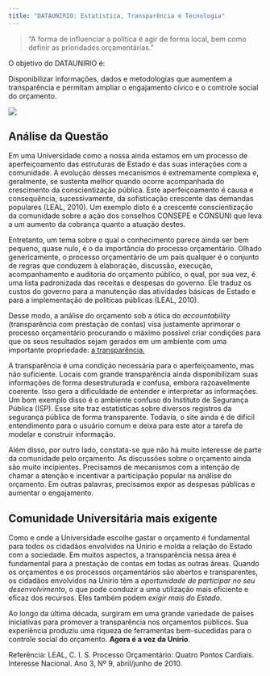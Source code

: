 ```yaml
---
title: "DATAUNIRIO: Estatística, Transparência e Tecnologia"
---
```


> "A forma de influenciar a política é agir de forma local, bem como definir as prioridades orçamentárias."


O objetivo do DATAUNIRIO é:

Disponibilizar informações, dados e metodologias que aumentem a transparência e permitam ampliar o engajamento cívico e o comtrole social do orçamento.


![](https://raw.githubusercontent.com/DATAUNIRIO/dataunirio.github.io/master/datauniriologo.png)


## Análise da Questão

Em uma Universidade como a nossa ainda estamos em um processo de aperfeiçoamento das estruturas de Estado e das suas interações com a comunidade. A evolução desses mecanismos é extremamente complexa e, geralmente, se sustenta melhor quando ocorre acompanhada do crescimento da conscientização pública. Este aperfeiçoamento é causa e consequência, sucessivamente, da sofisticação crescente das demandas populares (LEAL, 2010). Um exemplo disto é a crescente conscientização da comunidade sobre a ação dos conselhos CONSEPE e CONSUNI que leva a um aumento da cobrança quanto a atuação destes.

Entretanto, um tema sobre o qual o conhecimento parece ainda ser bem pequeno, quase nulo, é o da importância do processo orçamentário. Olhado genericamente, o processo orçamentário de um país qualquer é o conjunto de regras que conduzem à elaboração, discussão, execução, acompanhamento e auditoria do orçamento público, o qual, por sua vez, é uma lista padronizada das receitas e despesas do governo. Ele traduz os custos do governo para a manutenção das atividades básicas de Estado e para a implementação de políticas públicas (LEAL, 2010).

Desse modo, a análise do orçamento sob a ótica do *accountability* (transparência com prestação de contas) visa justamente aprimorar o processo orçamentário procurando o máximo possível criar condições para que os seus resultados sejam gerados em um ambiente com uma importante propriedade: [a transparência.](https://duttross.shinyapps.io/transparencia1/)

A transparência é uma condição necessária para o aperfeiçoamento, mas não suficiente. Locais com grande transparência ainda disponibilizam suas informações de forma desestruturada e confusa, embora razoavelmente coerente. Isso gera a dificuldade de entender e interpretar as informações. Um bom exemplo disso é o ambiente confuso do Instituto de Segurança Pública (ISP). Esse site traz estatísticas sobre diversos registros da segurança pública de forma transparente. Todavia, o site ainda é de difícil entendimento para o usuário comum e deixa para este ator a tarefa de modelar e construir informação.

Além disso, por outro lado, constata-se que não há muito interesse de parte da comunidade pelo orçamento. As discussões sobre o orçamento ainda são muito incipientes. Precisamos de mecanismos com a intenção de chamar a atenção e incentivar a participação popular na análise do orçamento. Em outras palavras, precisamos expor as despesas públicas e aumentar o engajamento. 

## Comunidade Universitária mais exigente

Como e onde a Universidade escolhe gastar o orçamento é fundamental para todos os cidadãos envolvidos na Unirio e molda a relação do Estado com a sociedade. Em muitos aspectos, a transparência nessa área é fundamental para a prestação de contas em todas as outras áreas. Quando os orçamentos e os processos orçamentários são abertos e transparentes, os cidadãos envolvidos na Unirio têm a *oportunidade de participar no seu desenvolvimento*, o que pode conduzir a uma utilização mais eficiente e eficaz dos recursos. Eles também podem *exigir mais do Estado*.

Ao longo da última década, surgiram em uma grande variedade de países iniciativas para promover a transparência nos orçamentos públicos. Sua experiência produziu uma riqueza de ferramentas bem-sucedidas para o controle social do orçamento. **Agora é a vez da Unirio**.

Referência:
LEAL, C.  I. S. Processo Orçamentário: Quatro Pontos Cardiais. Interesse Nacional. Ano 3, Nº 9, abril/junho de 2010. 
